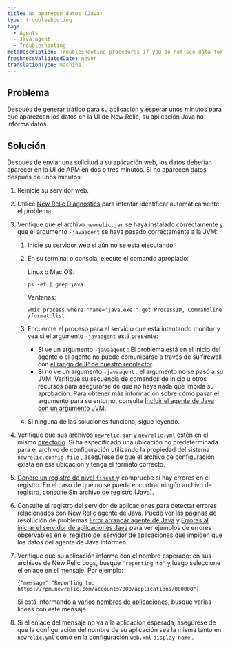 ```yaml
---
title: No aparecen datos (Java)
type: troubleshooting
tags:
  - Agents
  - Java agent
  - Troubleshooting
metaDescription: Troubleshooting procedures if you do not see data for your app in the New Relic UI after installing the Java agent.
freshnessValidatedDate: never
translationType: machine
---
```


## Problema

Después de generar tráfico para su aplicación y esperar unos minutos para que aparezcan los datos en la UI de New Relic, su aplicación Java no informa datos.

## Solución

Después de enviar una solicitud a su aplicación web, los datos deberían aparecer en la UI de APM en dos o tres minutos. Si no aparecen datos después de unos minutos:

1. Reinicie su servidor web.

2. Utilice [New Relic Diagnostics](/docs/agents/manage-apm-agents/troubleshooting/new-relic-diagnostics) para intentar identificar automáticamente el problema.

3. Verifique que el archivo `newrelic.jar` se haya instalado correctamente y que el argumento `-javaagent` se haya pasado correctamente a la JVM:

   1. Inicie su servidor web si aún no se está ejecutando.

   2. En su terminal o consola, ejecute el comando apropiado:

      Linux o Mac OS:

      ```
      ps -ef | grep java
      ```

      Ventanas:

      ```
      wmic process where "name='java.exe'" get ProcessID, Commandline /format:list
      ```

   3. Encuentre el proceso para el servicio que está intentando monitor y vea si el argumento `-javaagent` está presente:

      * Si ve un argumento `-javaagent` : El problema está en el inicio del agente o el agente no puede comunicarse a través de su firewall con [el rango de IP de nuestro recolector](/docs/using-new-relic/cross-product-functions/install-configure/networks).
      * Si no ve un argumento `-javaagent` : el argumento no se pasó a su JVM. Verifique su secuencia de comandos de inicio u otros recursos para asegurarse de que no haya nada que impida su aprobación. Para obtener más información sobre cómo pasar el argumento para su entorno, consulte [Incluir el agente de Java con un argumento JVM](/docs/agents/java-agent/installation/include-java-agent-jvm-argument).

   4. Si ninguna de las soluciones funciona, sigue leyendo.

4. Verifique que sus archivos `newrelic.jar` y `newrelic.yml` estén en el mismo [directorio](/docs/agents/manage-apm-agents/troubleshooting/find-agent-root-directory#java-agent). Si ha especificado una ubicación no predeterminada para el archivo de configuración utilizando la propiedad del sistema `newrelic.config.file` , asegúrese de que el archivo de configuración exista en esa ubicación y tenga el formato correcto.

5. [Genere un registro de nivel `finest` ](/docs/agents/java-agent/troubleshooting/generating-logs-troubleshooting)y compruebe si hay errores en el registro. En el caso de que no se pueda encontrar ningún archivo de registro, consulte [Sin archivo de registro (Java)](/docs/agents/java-agent/troubleshooting/no-log-file-java).

6. Consulte el registro del servidor de aplicaciones para detectar errores relacionados con New Relic agente de Java. Puede ver las páginas de resolución de problemas [Error arrancar agente de Java](/docs/agents/java-agent/troubleshooting/error-bootstrapping-new-relic-java-agent) y [Errores al iniciar el servidor de aplicaciones Java](/docs/agents/java-agent/troubleshooting/errors-starting-java-app-server) para ver ejemplos de errores observables en el registro del servidor de aplicaciones que impiden que los datos del agente de Java informen.

7. Verifique que su aplicación informe con el nombre esperado: en sus archivos de New Relic Logs, busque `"reporting to"` y luego seleccione el enlace en el mensaje. Por ejemplo:

   ```
   {"message":"Reporting to: https://rpm.newrelic.com/accounts/000/applications/000000"}
   ```

   Si está informando a [varios nombres de aplicaciones](/docs/apm/new-relic-apm/installation-configuration/using-multiple-names-app), busque varias líneas con este mensaje.

8. Si el enlace del mensaje no va a la aplicación esperada, asegúrese de que la configuración del nombre de su aplicación sea la misma tanto en `newrelic.yml` como en la configuración `web.xml` `display-name` .
